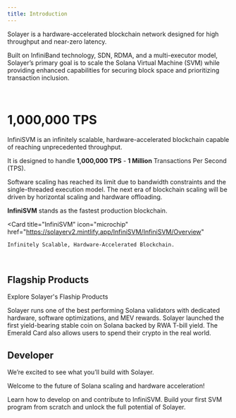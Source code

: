 ```yaml
---
title: Introduction
---
```


Solayer is a hardware-accelerated blockchain network designed for high throughput and near-zero latency. 

Built on InfiniBand technology, SDN, RDMA, and a multi-executor model, Solayer’s primary goal is to scale the Solana Virtual Machine (SVM) while providing enhanced capabilities for securing block space and prioritizing transaction inclusion.

<br />

# 1,000,000 TPS

InfiniSVM is an infinitely scalable, hardware-accelerated blockchain capable of reaching unprecedented throughput. 

It is designed to handle **1,000,000 TPS** - **1 Million** Transactions Per Second (TPS).  

Software scaling has reached its limit due to bandwidth constraints and the single-threaded execution model. 
The next era of blockchain scaling will be driven by horizontal scaling and hardware offloading.  



**InfiniSVM** stands as the fastest production blockchain.

  <Card
    title="InfiniSVM"
    icon="microchip"
    href="https://solayerv2.mintlify.app/InfiniSVM/InfiniSVM/Overview"
  >
    Infinitely Scalable, Hardware-Accelerated Blockchain.
  </Card>

<br />

## Flagship Products

Explore Solayer's Flaship Products

<CardGroup cols={2}>
  <Card
    title="sSOL & MegaValidator"
    icon="circle-nodes"
    href="https://solayerv2.mintlify.app/Flagship_Product/sSOL/Overview"
  >
    Solayer runs one of the best performing Solana validators with dedicated hardware, software optimizations, and MEV rewards.
  </Card>
  <Card
    title="sUSD & Emerald Card"
    icon="coins"
    href="https://solayerv2.mintlify.app/Flagship_Product/sUSD/Yield-Bearing_Stablecoin/What_is_sUSD"
  >
    Solayer launched the first yield-bearing stable coin on Solana backed by RWA T-bill yield. The Emerald Card also allows users to spend their crypto in the real world.
  </Card>
</CardGroup>

<br />

## Developer

We’re excited to see what you’ll build with Solayer. 

Welcome to the future of Solana scaling and hardware acceleration!

<CardGroup cols={2}>
  <Card
    title="Developer Tools"
    icon="screwdriver-wrench"
    href="https://solayerv2.mintlify.app/Developers/Developer_Tools/Transacion_Acceleration"
  >
    Learn how to develop on and contribute to InfiniSVM.
  </Card>
  <Card
    title="Learn SVM"
    icon="graduation-cap"
    href="https://solayerv2.mintlify.app/Developers/Learn_SVM/Guideline"
  >
    Build your first SVM program from scratch and unlock the full potential of Solayer.
  </Card>
</CardGroup>


